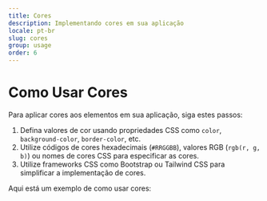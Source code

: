 ```yaml
---
title: Cores
description: Implementando cores em sua aplicação
locale: pt-br
slug: cores
group: usage
order: 6
---
```


# Como Usar Cores

Para aplicar cores aos elementos em sua aplicação, siga estes passos:

1. Defina valores de cor usando propriedades CSS como `color`, `background-color`, `border-color`, etc.
2. Utilize códigos de cores hexadecimais (`#RRGGBB`), valores RGB (`rgb(r, g, b)`) ou nomes de cores CSS para especificar as cores.
3. Utilize frameworks CSS como Bootstrap ou Tailwind CSS para simplificar a implementação de cores.

Aqui está um exemplo de como usar cores:
